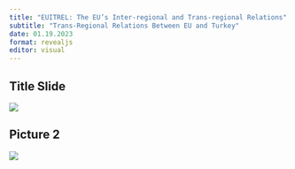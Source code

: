```yaml
---
title: "EUITREL: The EU’s Inter-regional and Trans-regional Relations"
subtitle: "Trans-Regional Relations Between EU and Turkey"
date: 01.19.2023
format: revealjs
editor: visual
---
```


## Title Slide

![](/lecture/images/Hakan%20Mehmetcik%202022%20Autumn%208/Hakan%20Mehmetcik%202022%20Autumn%207.png)

## Picture 2

![](/lecture/images/Hakan%20Mehmetcik%202022%20Autumn%208/WhatsApp%20Image%202023-12-10%20at%201.09.45%20AM.jpeg)
